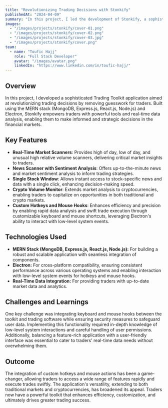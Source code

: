```yaml
---
title: "Revolutionizing Trading Decisions with Stonkify"
publishedAt: "2024-04-09"
summary: "In this project, I led the development of Stonkify, a sophisticated Trading Toolkit application designed to empower traders with powerful tools and real-time data analysis."
images:
  - "/images/projects/stonkify/cover-01.png"
  - "/images/projects/stonkify/cover-02.png"
  - "/images/projects/stonkify/cover-03.jpg"
  - "/images/projects/stonkify/cover.png"
team:
  - name: "Toufic Hajj"
    role: "Full Stack Developer"
    avatar: "/images/avatar.png"
    linkedIn: "https://www.linkedin.com/in/toufic-hajj/"
---
```


## Overview

In this project, I developed a sophisticated Trading Toolkit application aimed at revolutionizing trading decisions by removing guesswork for traders. Built using the MERN stack (MongoDB, Express.js, React.js, Node.js) and Electron, Stonkify empowers traders with powerful tools and real-time data analysis, enabling them to make informed and strategic decisions in the financial markets.

## Key Features

- **Real-Time Market Scanners**: Provides high of day, low of day, and unusual high relative volume scanners, delivering critical market insights to traders.
- **News Scanner with Sentiment Analysis**: Offers up-to-the-minute news and market sentiment analysis to inform trading strategies.
- **Single Stock Window**: Allows instant access to stock-specific news and data with a single click, enhancing decision-making speed.
- **Crypto Volume Monitor**: Extends market analysis to cryptocurrencies, enabling traders to capitalize on opportunities in both traditional and crypto markets.
- **Custom Hotkeys and Mouse Hooks**: Enhances efficiency and precision by enabling rapid data analysis and swift trade execution through customizable keyboard and mouse shortcuts, leveraging Electron's ability to interact with low-level system events.

## Technologies Used

- **MERN Stack (MongoDB, Express.js, React.js, Node.js):** For building a robust and scalable application with seamless integration of components.
- **Electron:** For cross-platform compatibility, ensuring consistent performance across various operating systems and enabling interaction with low-level system events for hotkeys and mouse hooks.
- **Real-Time Data Integration:** For providing traders with up-to-date market data and analytics.

## Challenges and Learnings

One key challenge was integrating keyboard and mouse hooks between the toolkit and trading software while ensuring security measures to safeguard user data. Implementing this functionality required in-depth knowledge of low-level system interactions and careful handling of user permissions. Additionally, balancing a feature-rich application with a user-friendly interface was essential to cater to traders' real-time data needs without overwhelming them.

## Outcome

The integration of custom hotkeys and mouse actions has been a game-changer, allowing traders to access a wide range of features rapidly and execute trades swiftly. The application's versatility, extending to both traditional markets and cryptocurrencies, has broadened its appeal. Traders now have a powerful toolkit that enhances efficiency, customization, and ultimately drives greater trading success.

